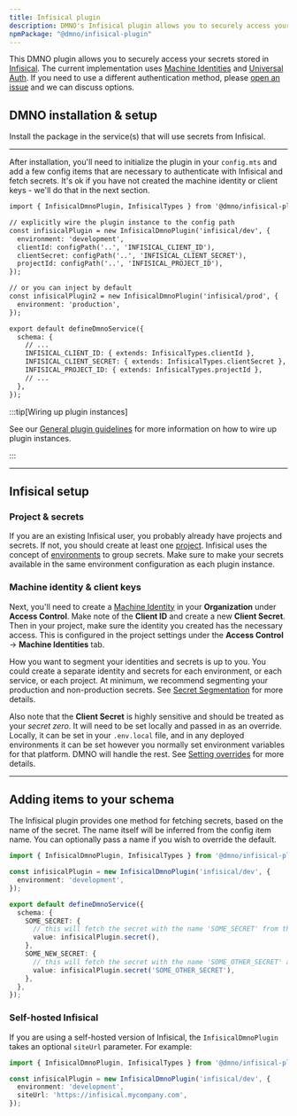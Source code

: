 ```yaml
---
title: Infisical plugin
description: DMNO's Infisical plugin allows you to securely access your secrets stored in Infisical.
npmPackage: "@dmno/infisical-plugin"
---
```



This DMNO plugin allows you to securely access your secrets stored in [Infisical](https://infisical.com/). The current implementation uses [Machine Identities](https://infisical.com/docs/documentation/platform/identities/machine-identities#machine-identities) and [Universal Auth](https://infisical.com/docs/documentation/platform/identities/universal-auth#universal-auth). If you need to use a different authentication method, please [open an issue](https://github.com/dmnojs/dmno/issues) and we can discuss options.

## DMNO installation & setup

Install the package in the service(s) that will use secrets from Infisical.

<TabbedCode packageName="@dmno/infisical-plugin" />

-----

After installation, you'll need to initialize the plugin in your `config.mts` and add a few config items that are necessary to authenticate with Infisical and fetch secrets. It's ok if you have not created the machine identity or client keys - we'll do that in the next section.

```diff lang="ts" title='.dmno/config.mts'
import { InfisicalDmnoPlugin, InfisicalTypes } from '@dmno/infisical-plugin';

// explicitly wire the plugin instance to the config path
const infisicalPlugin = new InfisicalDmnoPlugin('infisical/dev', {
  environment: 'development',
  clientId: configPath('..', 'INFISICAL_CLIENT_ID'),
  clientSecret: configPath('..', 'INFISICAL_CLIENT_SECRET'),
  projectId: configPath('..', 'INFISICAL_PROJECT_ID'),
});

// or you can inject by default
const infisicalPlugin2 = new InfisicalDmnoPlugin('infisical/prod', {
  environment: 'production',
}); 

export default defineDmnoService({
  schema: {
    // ...
    INFISICAL_CLIENT_ID: { extends: InfisicalTypes.clientId },
    INFISICAL_CLIENT_SECRET: { extends: InfisicalTypes.clientSecret },
    INFISICAL_PROJECT_ID: { extends: InfisicalTypes.projectId },
    // ...
  },
});
```

:::tip[Wiring up plugin instances]

See our [General plugin guidelines](/docs/plugins/overview/#general-plugin-guidelines) for more information on how to wire up plugin instances.

:::

------------

## Infisical setup 

### Project & secrets

If you are an existing Infisical user, you probably already have projects and secrets. If not, you should create at least one [project](https://infisical.com/docs/documentation/platform/project). Infisical uses the concept of [environments](https://infisical.com/docs/documentation/platform/project#project-environments) to group secrets. Make sure to make your secrets available in the same environment configuration as each plugin instance.

### Machine identity & client keys

Next, you'll need to create a [Machine Identity](https://infisical.com/docs/documentation/platform/identities/machine-identities#concept) in your **Organization** under **Access Control**.  Make note of the **Client ID** and create a new **Client Secret**. Then in your project, make sure the identity you created has the necessary access. This is configured in the project settings under the **Access Control** -> **Machine Identities** tab.

How you want to segment your identities and secrets is up to you. You could create a separate identity and secrets for each environment, or each service, or each project. At minimum, we recommend segmenting your production and non-production secrets. See [Secret Segmentation](/docs/guides/secret-segmentation/) for more details.

Also note that the **Client Secret** is highly sensitive and should be treated as your _secret zero_. It will need to be set locally and passed in as an override. Locally, it can be set in your `.env.local` file, and in any deployed environments it can be set however you normally set environment variables for that platform. DMNO will handle the rest. See [Setting overrides](/docs/guides/env-files/#setting-overrides-via-env-files) for more details.

------------

## Adding items to your schema

The Infisical plugin provides one method for fetching secrets, based on the name of the secret. The name itself will be inferred from the config item name. You can optionally pass a name if you wish to override the default.

```typescript title='.dmno/config.mts'
import { InfisicalDmnoPlugin, InfisicalTypes } from '@dmno/infisical-plugin';

const infisicalPlugin = new InfisicalDmnoPlugin('infisical/dev', {
  environment: 'development',
});

export default defineDmnoService({
  schema: {
    SOME_SECRET: {
      // this will fetch the secret with the name 'SOME_SECRET' from the project specified in the plugin instance
      value: infisicalPlugin.secret(),
    },
    SOME_NEW_SECRET: {
      // this will fetch the secret with the name 'SOME_OTHER_SECRET' and make it available as SOME_NEW_SECRET in your DMNO_CONFIG
      value: infisicalPlugin.secret('SOME_OTHER_SECRET'),
    },
  },
});
```

### Self-hosted Infisical

If you are using a self-hosted version of Infisical, the `InfisicalDmnoPlugin` takes an optional `siteUrl` parameter. For example:

```typescript title='.dmno/config.mts'
import { InfisicalDmnoPlugin, InfisicalTypes } from '@dmno/infisical-plugin';

const infisicalPlugin = new InfisicalDmnoPlugin('infisical/dev', {
  environment: 'development',
  siteUrl: 'https://infisical.mycompany.com',
});
```
